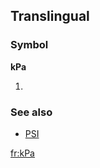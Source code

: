 ==Translingual==
===Symbol===
'''kPa'''

#{{SI-unit-abb|kilo|pascal|[[pressure]] and [[stress]]}}

===See also===
*[[PSI]]

[[fr:kPa]]